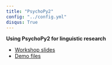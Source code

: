```yaml
---
title: "PsychoPy2"
config: "../config.yml"
disqus: True
---
```




__Using PsychoPy2 for linguistic research__  

- [Workshop slides][Workshop slides]
- [Demo files](psychopy_demos.zip)


[Workshop slides]: http://www.jvcasillas.com/psychopy_ws/psychopy2_ws.html
